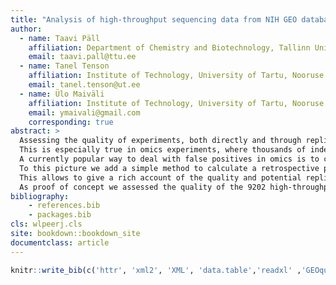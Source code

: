 ```yaml
---
title: "Analysis of high-throughput sequencing data from NIH GEO database"
author: 
  - name: Taavi Päll
    affiliation: Department of Chemistry and Biotechnology, Tallinn University of Technology, Akadeemia tee 15, 12618 Tallinn, Estonia
    email: taavi.pall@ttu.ee
  - name: Tanel Tenson
    affiliation: Institute of Technology, University of Tartu, Nooruse 1, 50411, Tartu, Estonia
    email: tanel.tenson@ut.ee
  - name: Ülo Maiväli
    affiliation: Institute of Technology, University of Tartu, Nooruse 1, 50411, Tartu, Estonia
    email: ymaivali@gmail.com
    corresponding: true
abstract: >
  Assessing the quality of experiments, both directly and through replication attempts, is becoming a grave concern in biomedicine. 
  This is especially true in omics experiments, where thousands of independent measurements are done in parallel, with the understanding that only a small minority will probe scientifically meaningful effects – a state of affairs conductive to mistaking false positives for scientific discoveries. 
  A currently popular way to deal with false positives in omics is to calculate the Bayesian false-discovery rate (FDR) using, for the prior, the information present in the multitude of parallel measurements of a single omics experiment. 
  To this picture we add a simple method to calculate a retrospective power that is compatible with the FDR. 
  This allows to give a rich account of the quality and potential replicability of the results of almost any omics experiment. 
  As proof of concept we assessed the quality of the 9202 high-throughput sequencing experiments from Entrez GEO database.
bibliography: 
    - references.bib
    - packages.bib
cls: wlpeerj.cls
site: bookdown::bookdown_site
documentclass: article
---
```


```r
knitr::write_bib(c('httr', 'xml2', 'XML', 'data.table','readxl' ,'GEOquery','tidyverse', 'lubridate', 'stringr','formattable', 'Biobase', 'grid', 'gridExtra','knitr', 'rmarkdown'), 'packages.bib')
```

